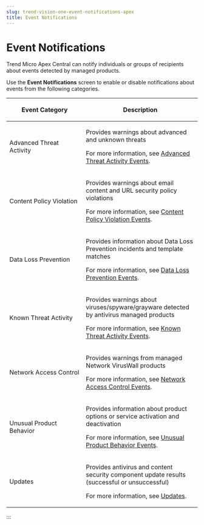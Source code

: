 ```yaml
---
slug: trend-vision-one-event-notifications-apex
title: Event Notifications
---
```

# Event Notifications

Trend Micro Apex Central can notify individuals or groups of recipients about events detected by managed products.

Use the **Event Notifications** screen to enable or disable notifications about events from the following categories.

<table>
<colgroup>
<col style="width: 40%" />
<col style="width: 60%" />
</colgroup>
<thead>
<tr>
<th><p>Event Category</p></th>
<th><p>Description</p></th>
</tr>
</thead>
<tbody>
<tr>
<td><p>Advanced Threat Activity</p></td>
<td><p>Provides warnings about advanced and unknown threats</p>
<p>For more information, see <a href="trend-vision-one-advanced-threat-activity-events">Advanced Threat Activity Events</a>.</p></td>
</tr>
<tr>
<td><p>Content Policy Violation</p></td>
<td><p>Provides warnings about email content and URL security policy violations</p>
<p>For more information, see <a href="trend-vision-one-content-policy-violation-events">Content Policy Violation Events</a>.</p></td>
</tr>
<tr>
<td><p>Data Loss Prevention</p></td>
<td><p>Provides information about Data Loss Prevention incidents and template matches</p>
<p>For more information, see <a href="trend-vision-one-data-loss-prevention-events">Data Loss Prevention Events</a>.</p></td>
</tr>
<tr>
<td><p>Known Threat Activity</p></td>
<td><p>Provides warnings about viruses/spyware/grayware detected by antivirus managed products</p>
<p>For more information, see <a href="trend-vision-one-known-threat-activity-events">Known Threat Activity Events</a>.</p></td>
</tr>
<tr>
<td><p>Network Access Control</p></td>
<td><p>Provides warnings from managed Network VirusWall products</p>
<p>For more information, see <a href="trend-vision-one-network-access-control-events">Network Access Control Events</a>.</p></td>
</tr>
<tr>
<td><p>Unusual Product Behavior</p></td>
<td><p>Provides information about product options or service activation and deactivation</p>
<p>For more information, see <a href="trend-vision-one-unusual-product-behavior-events">Unusual Product Behavior Events</a>.</p></td>
</tr>
<tr>
<td><p>Updates</p></td>
<td><p>Provides antivirus and content security component update results (successful or unsuccessful)</p>
<p>For more information, see <a href="trend-vision-one-updates-event-notify">Updates</a>.</p></td>
</tr>
</tbody>
</table>
:::
